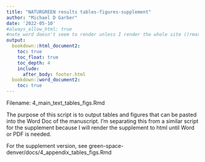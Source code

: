 ```yaml
---
title: "NATURGREEN results tables-figures-supplement"
author: "Michael D Garber"
date: '2022-05-10'
#always_allow_html: true
#note word doesn't seem to render unless I render the whole site ()rmarkdown::render_site(encoding = 'UTF-8')
output:
  bookdown::html_document2:
    toc: true
    toc_float: true
    toc_depth: 4
    include: 
      after_body: footer.html
  bookdown::word_document2:
    toc: true 
---
```


Filename: 4_main_text_tables_figs.Rmd

The purpose of this script is to output tables and figures that can be pasted into the Word Doc of the manuscript. I'm separating this from a similar script for the supplement because I will render the supplement to html until Word or PDF is needed. 

For the supplement version, see green-space-denver/docs/4_appendix_tables_figs.Rmd

